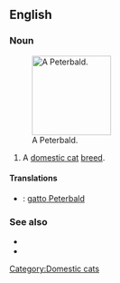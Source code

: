 ==English==

===Noun===
{{en-noun}}
[[File:Tamila.jpg|thumb|right|140px|A Peterbald.]]
# A [[domestic cat]] [[breed]].

====Translations====
{{checktrans-top}}
*{{ttbc|Italian}}: [[gatto Peterbald]]
{{checktrans-mid}}

{{checktrans-bottom}}

===See also===
*{{pedia|Peterbald}}
*{{commonslite|Category:Peterbald}}

[[Category:Domestic cats]]